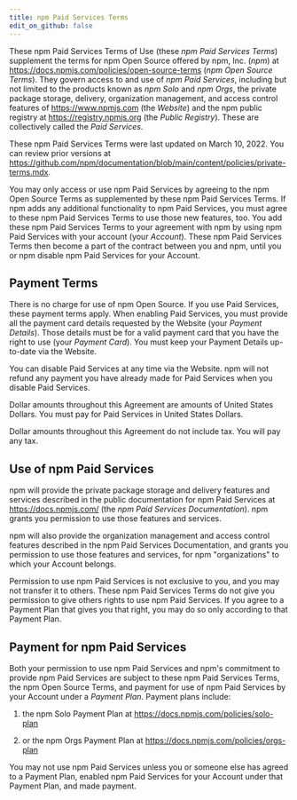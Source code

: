 ```yaml
---
title: npm Paid Services Terms
edit_on_github: false
---
```


These npm Paid Services Terms of Use (these _npm Paid Services Terms_)
supplement the terms for npm Open Source offered by npm, Inc.
(_npm_) at <https://docs.npmjs.com/policies/open-source-terms> (_npm Open
Source Terms_). They govern access to and use of _npm Paid Services_,
including but not limited to the products known as  _npm Solo_ and
_npm Orgs_, the private package storage, delivery,
organization management, and access control features of
<https://www.npmjs.com> (the _Website_) and the npm public registry
at <https://registry.npmjs.org> (the _Public Registry_). These are
collectively called the _Paid Services_.

These npm Paid Services Terms were last updated on
March 10, 2022.
You can review prior versions at
<https://github.com/npm/documentation/blob/main/content/policies/private-terms.mdx>.

You may only access or use npm Paid Services by agreeing to the npm
Open Source Terms as supplemented by these npm Paid Services Terms. If
npm adds any additional functionality to npm Paid Services, you must
agree to these npm Paid Services Terms to use those new features, too.
You add these npm Paid Services Terms to your agreement with npm by
using npm Paid Services with your account (your _Account_). These
npm Paid Services Terms then become a part of the contract between you
and npm, until you or npm disable npm Paid Services for your Account.

## Payment Terms

There is no charge for use of npm Open Source. If you use Paid Services,
these payment terms apply. When enabling Paid Services, you must provide
all the payment card details requested by the Website (your _Payment
Details_). Those details must be for a valid payment card that you have
the right to use (your _Payment Card_). You must keep your Payment
Details up-to-date via the Website.

You can disable Paid Services at any time via the Website. npm will not
refund any payment you have already made for Paid Services when you
disable Paid Services.

Dollar amounts throughout this Agreement are amounts of United States
Dollars. You must pay for Paid Services in United States Dollars.

Dollar amounts throughout this Agreement do not include tax. You will
pay any tax.

## Use of npm Paid Services

npm will provide the private package storage and delivery features and
services described in the public documentation for npm Paid Services
at <https://docs.npmjs.com/> (the _npm Paid Services
Documentation_). npm grants you permission to use those features and
services.

npm will also provide the organization management and access control
features described in the npm Paid Services Documentation, and grants
you permission to use those features and services, for npm
"organizations" to which your Account belongs.

Permission to use npm Paid Services is not exclusive to you, and you
may not transfer it to others. These npm Paid Services Terms do not
give you permission to give others rights to use npm Paid Services.
If you agree to a Payment Plan that gives you that right, you may do so
only according to that Payment Plan.

## Payment for npm Paid Services

Both your permission to use npm Paid Services and npm's commitment to
provide npm Paid Services are subject to these npm Paid Services
Terms, the npm Open Source Terms, and payment for use of npm Paid
Services by your Account under a _Payment Plan_. Payment plans include:

1. the npm Solo Payment Plan at
   <https://docs.npmjs.com/policies/solo-plan>

2. or the npm Orgs Payment Plan at
   <https://docs.npmjs.com/policies/orgs-plan>

You may not use npm Paid Services unless you or someone else has
agreed to a Payment Plan, enabled npm Paid Services for your Account
under that Payment Plan, and made payment.
